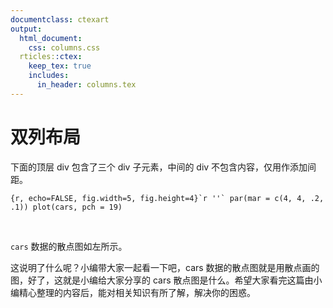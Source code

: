 ```yaml
---
documentclass: ctexart
output:
  html_document: 
    css: columns.css
  rticles::ctex: 
    keep_tex: true
    includes:
      in_header: columns.tex
---
```


# 双列布局

下面的顶层 div 包含了三个 div 子元素，中间的 div 不包含内容，仅用作添加间距。

:::::: {.cols data-latex=""}

::: {.col data-latex="{0.55\textwidth}"}
```{r, echo=FALSE, fig.width=5, fig.height=4}`r ''`
par(mar = c(4, 4, .2, .1))
plot(cars, pch = 19)
```
:::

::: {.col data-latex="{0.05\textwidth}"}
\ 
<!-- 空 div -->
:::

::: {.col data-latex="{0.4\textwidth}"}

`cars` 数据的散点图如左所示。

这说明了什么呢？小编带大家一起看一下吧，cars 数据的散点图就是用散点画的图，好了，这就是小编给大家分享的 cars 散点图是什么。希望大家看完这篇由小编精心整理的内容后，能对相关知识有所了解，解决你的困惑。
:::
::::::
